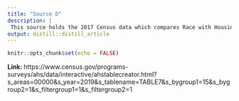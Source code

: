 ```yaml
---
title: "Source D"
description: |
 This source holds the 2017 Census data which compares Race with Housing and Neighborhood Search and Satisfaction.
output: distill::distill_article
---
```


```r
knitr::opts_chunk$set(echo = FALSE)
```

**Link:  ** 
https://www.census.gov/programs-surveys/ahs/data/interactive/ahstablecreator.html?s_areas=00000&s_year=2019&s_tablename=TABLE7&s_bygroup1=15&s_bygroup2=1&s_filtergroup1=1&s_filtergroup2=1 





